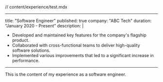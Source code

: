 // content/experience/test.mdx

---

title: "Software Engineer"
published: true
company: "ABC Tech"
duration: "January 2020 - Present"
description: |

- Developed and maintained key features for the company's flagship product.
- Collaborated with cross-functional teams to deliver high-quality software solutions.
- Implemented various improvements that led to a significant increase in performance.

---

This is the content of my experience as a software engineer.
